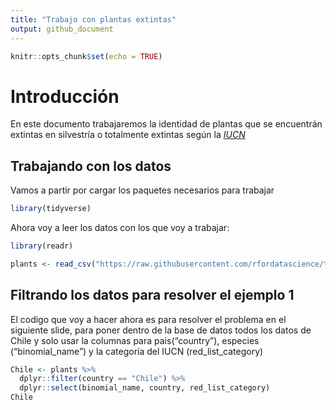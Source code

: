 ```yaml
---
title: "Trabajo con plantas extintas"
output: github_document
---
```


```r
knitr::opts_chunk$set(echo = TRUE)
```

# Introducción
En este documento trabajaremos la identidad de plantas que se encuentrán 
extintas en silvestría o totalmente extintas según la [*IUCN*](https://www.iucnredlist.org/es)

## Trabajando con los datos 

Vamos a partir por cargar los paquetes necesarios para trabajar

```r
library(tidyverse)
```

Ahora voy a leer los datos con los que voy a trabajar: 

```r
library(readr)

plants <- read_csv("https://raw.githubusercontent.com/rfordatascience/tidytuesday/master/data/2020/2020-08-18/plants.csv")
```

## Filtrando los datos para resolver el ejemplo 1

El codigo que voy a hacer ahora es para resolver el problema en el siguiente slide, para poner dentro de la base de datos todos los datos de Chile y solo usar la columnas para pais("country"), especies ("binomial_name") y la categoría del IUCN (red_list_category) 

```r
Chile <- plants %>% 
  dplyr::filter(country == "Chile") %>% 
  dplyr::select(binomial_name, country, red_list_category)
Chile
```

